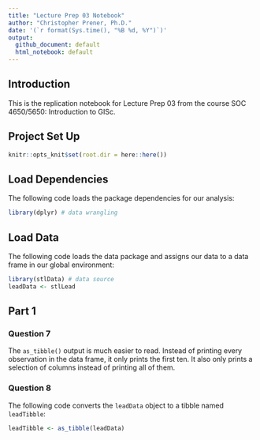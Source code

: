 ```yaml
---
title: "Lecture Prep 03 Notebook"
author: "Christopher Prener, Ph.D."
date: '(`r format(Sys.time(), "%B %d, %Y")`)'
output: 
  github_document: default
  html_notebook: default 
---
```


## Introduction
This is the replication notebook for Lecture Prep 03 from the course SOC 4650/5650: Introduction to GISc.

## Project Set Up

```r
knitr::opts_knit$set(root.dir = here::here())
```

## Load Dependencies
The following code loads the package dependencies for our analysis:

```r
library(dplyr) # data wrangling
```

## Load Data
The following code loads the data package and assigns our data to a data frame in our global environment:

```r
library(stlData) # data source
leadData <- stlLead
```

## Part 1
### Question 7
The `as_tibble()` output is much easier to read. Instead of printing every observation in the data frame, it only prints the first ten. It also only prints a selection of columns instead of printing all of them.

### Question 8
The following code converts the `leadData` object to a tibble named `leadTibble`:

```r
leadTibble <- as_tibble(leadData)
```

